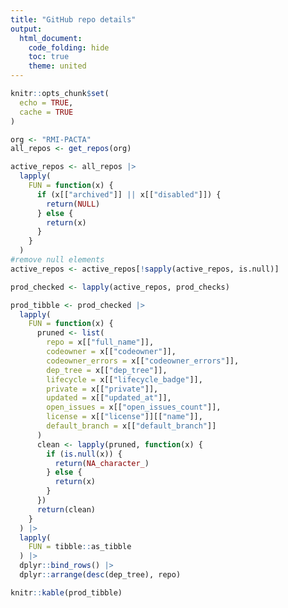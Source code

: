 ```yaml
---
title: "GitHub repo details"
output:
  html_document:
    code_folding: hide
    toc: true
    theme: united
---
```


```r
knitr::opts_chunk$set(
  echo = TRUE,
  cache = TRUE
)
```

```r

org <- "RMI-PACTA"
all_repos <- get_repos(org)

```

```r
active_repos <- all_repos |>
  lapply(
    FUN = function(x) {
      if (x[["archived"]] || x[["disabled"]]) {
        return(NULL)
      } else {
        return(x)
      }
    }
  )
#remove null elements
active_repos <- active_repos[!sapply(active_repos, is.null)]
```


```r

prod_checked <- lapply(active_repos, prod_checks)

```

```r

prod_tibble <- prod_checked |>
  lapply(
    FUN = function(x) {
      pruned <- list(
        repo = x[["full_name"]],
        codeowner = x[["codeowner"]],
        codeowner_errors = x[["codeowner_errors"]],
        dep_tree = x[["dep_tree"]],
        lifecycle = x[["lifecycle_badge"]],
        private = x[["private"]],
        updated = x[["updated_at"]],
        open_issues = x[["open_issues_count"]],
        license = x[["license"]][["name"]],
        default_branch = x[["default_branch"]]
      )
      clean <- lapply(pruned, function(x) {
        if (is.null(x)) {
          return(NA_character_)
        } else {
          return(x)
        }
      })
      return(clean)
    }
  ) |>
  lapply(
    FUN = tibble::as_tibble
  ) |>
  dplyr::bind_rows() |>
  dplyr::arrange(desc(dep_tree), repo)

knitr::kable(prod_tibble)

```
